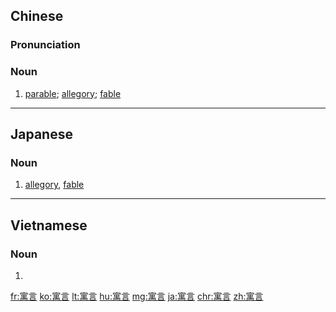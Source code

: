 ==Chinese==
{{zh-forms}}

===Pronunciation===
{{zh-pron
|m=yùyán
|c=jyu6 jin4
|mn=qz,tw,xm:gū-giân/zz:gī-gân
|cat=n
}}

===Noun===
{{zh-noun}}

# [[parable]]; [[allegory]]; [[fable]]

{{zh-cat|Intermediate}}

----

==Japanese==
{{ja-kanjitab|ぐう|げん|yomi=on}}

===Noun===
{{ja-noun|ぐうげん}}

# [[allegory]], [[fable]]

----

==Vietnamese==
{{vi-hantutab}}

===Noun===
{{vi-hantu}}

# {{han tu form of|ngụ ngôn|[[fable]]}}

[[fr:寓言]]
[[ko:寓言]]
[[lt:寓言]]
[[hu:寓言]]
[[mg:寓言]]
[[ja:寓言]]
[[chr:寓言]]
[[zh:寓言]]